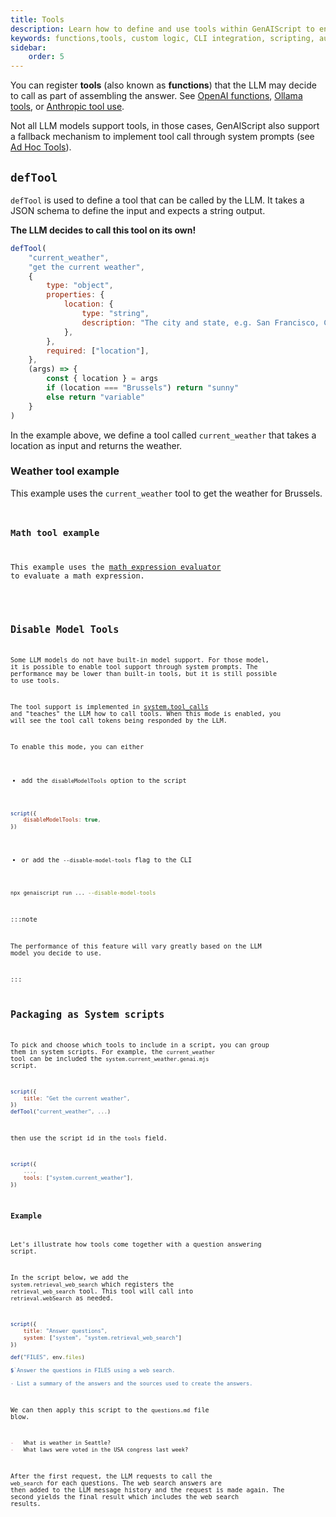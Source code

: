 ```yaml
---
title: Tools
description: Learn how to define and use tools within GenAIScript to enhance answer assembly with custom logic and CLI tools.
keywords: functions,tools, custom logic, CLI integration, scripting, automation
sidebar:
    order: 5
---
```



You can register **tools** (also known as **functions**) that the LLM may decide to call as part of assembling the answer.
See [OpenAI functions](https://platform.openai.com/docs/guides/function-calling), [Ollama tools](https://ollama.com/blog/tool-support),
or [Anthropic tool use](https://docs.anthropic.com/en/docs/build-with-claude/tool-use).

Not all LLM models support tools, in those cases, GenAIScript also support a fallback mechanism to implement tool call through system prompts (see [Ad Hoc Tools](#adhoctools)).

## `defTool`

`defTool` is used to define a tool that can be called by the LLM.
It takes a JSON schema to define the input and expects a string output.

**The LLM decides to call this tool on its own!**

```javascript
defTool(
    "current_weather",
    "get the current weather",
    {
        type: "object",
        properties: {
            location: {
                type: "string",
                description: "The city and state, e.g. San Francisco, CA",
            },
        },
        required: ["location"],
    },
    (args) => {
        const { location } = args
        if (location === "Brussels") return "sunny"
        else return "variable"
    }
)
```

In the example above, we define a tool called `current_weather`
that takes a location as input and returns the weather.

### Weather tool example

This example uses the `current_weather` tool to get the weather for Brussels.

<Code
    code={weatherScriptSource}
    wrap={true}
    lang="js"
    title="weather.genai.mjs"
/>

### Math tool example

This example uses the [math expression evaluator](/genaiscript/reference/scripts/math)
to evaluate a math expression.

<Code
    code={mathScriptSource}
    wrap={true}
    lang="js"
    title="math-agent.genai.mjs"
/>

## Disable Model Tools

Some LLM models do not have built-in model support.
For those model, it is possible to enable tool support through system prompts. The performance may be lower than built-in tools, but it is still possible to use tools.

The tool support is implemented in [system.tool_calls](/genaiscript/reference/scripts/system#systemtool_calls)
and "teaches" the LLM how to call tools. When this mode is enabled, you will see
the tool call tokens being responded by the LLM.

To enable this mode, you can either

-   add the `disableModelTools` option to the script

```js "disableModelTools: true"
script({
    disableModelTools: true,
})
```

-   or add the `--disable-model-tools` flag to the CLI

```sh "--disable-model-tools"
npx genaiscript run ... --disable-model-tools
```

:::note

The performance of this feature will vary greatly based on the LLM model you decide to use.

:::

## Packaging as System scripts

To pick and choose which tools to include in a script,
you can group them in system scripts. For example,
the `current_weather` tool can be included the `system.current_weather.genai.mjs` script.

```javascript file="system.current_weather.genai.mjs" 'defTool("current_weather", ...)'
script({
    title: "Get the current weather",
})
defTool("current_weather", ...)
```

then use the script id in the `tools` field.

```js 'tools: ["system.current_weather"]'
script({
    ...,
    tools: ["system.current_weather"],
})
```

### Example

Let's illustrate how tools come together with a question answering script.

In the script below, we add the `system.retrieval_web_search` which registers the `retrieval_web_search` tool. This tool
will call into `retrieval.webSearch` as needed.

```js file="answers.genai.mjs"
script({
    title: "Answer questions",
    system: ["system", "system.retrieval_web_search"]
})

def("FILES", env.files)

$`Answer the questions in FILES using a web search.

- List a summary of the answers and the sources used to create the answers.
```

We can then apply this script to the `questions.md` file blow.

```md file="questions.md"
-   What is weather in Seattle?
-   What laws were voted in the USA congress last week?
```

After the first request, the LLM requests to call the `web_search` for each questions.
The web search answers are then added to the LLM message history and the request is made again.
The second yields the final result which includes the web search results.

<BuiltinTools />
